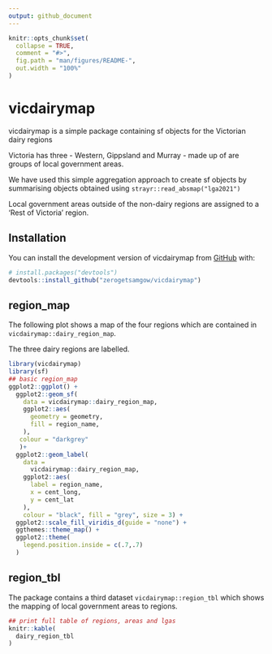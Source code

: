 ```yaml
---
output: github_document
---
```


<!-- README.md is generated from README.Rmd. Please edit that file -->

```r
knitr::opts_chunk$set(
  collapse = TRUE,
  comment = "#>",
  fig.path = "man/figures/README-",
  out.width = "100%"
)
```

# vicdairymap

<!-- badges: start -->
<!-- badges: end -->

vicdairymap is a simple package containing sf objects for the Victorian dairy regions

Victoria has three  - Western, Gippsland and Murray - made up of are groups of local government areas. 

We have used this simple aggregation approach to create sf objects by summarising objects obtained using `strayr::read_absmap("lga2021")`

Local government areas outside of the non-dairy regions are assigned to a 'Rest of Victoria' region.

## Installation

You can install the development version of vicdairymap from [GitHub](https://github.com/) with:

``` r
# install.packages("devtools")
devtools::install_github("zerogetsamgow/vicdairymap")
```

## region_map

The following plot shows a map of the four regions which are contained in `vicdairymap::dairy_region_map`.

The three dairy regions are labelled.


```r
library(vicdairymap)
library(sf)
## basic region_map
ggplot2::ggplot() +
  ggplot2::geom_sf(
    data = vicdairymap::dairy_region_map,
    ggplot2::aes(
      geometry = geometry,
      fill = region_name,
    ),  
   colour = "darkgrey"
   )+
  ggplot2::geom_label(
    data = 
      vicdairymap::dairy_region_map, 
    ggplot2::aes(
      label = region_name,
      x = cent_long,
      y = cent_lat
    ),
    colour = "black", fill = "grey", size = 3) +
  ggplot2::scale_fill_viridis_d(guide = "none") +
  ggthemes::theme_map() +
  ggplot2::theme(
    legend.position.inside = c(.7,.7)
  )

```





## region_tbl

The package contains a third dataset `vicdairymap::region_tbl` which shows the mapping of local government areas to regions.

```r
## print full table of regions, areas and lgas
knitr::kable(
  dairy_region_tbl
)

```
